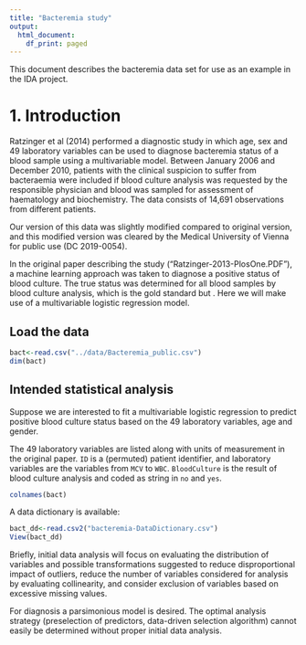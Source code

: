 ```yaml
---
title: "Bacteremia study"
output:
  html_document:
    df_print: paged
---
```


This document describes the bacteremia data set for use as an example in the IDA project. 

# 1. Introduction

Ratzinger et al (2014) performed a diagnostic study in which age, sex and 49 laboratory variables can be used to diagnose bacteremia status  of a blood sample using a multivariable model.  Between January 2006 and December 2010, patients with the clinical suspicion to suffer from bacteraemia were included if blood culture analysis was requested by the responsible physician and blood was sampled for assessment of haematology and biochemistry. The data consists of 14,691 observations from different patients.

Our version of this data was slightly modified compared to original version, and this modified version was cleared by the Medical University of Vienna for public use (DC 2019-0054).

In the original paper describing the study ("Ratzinger-2013-PlosOne.PDF"), a machine learning approach was taken to diagnose a positive status of blood culture. The true status was determined for all blood samples by blood culture analysis, which is the gold standard but . Here we will make use of a multivariable logistic regression model.


## Load the data

```r
bact<-read.csv("../data/Bacteremia_public.csv")
dim(bact)
```

## Intended statistical analysis

Suppose we are interested to fit a multivariable logistic regression to predict positive blood culture status based on the 49 laboratory variables, age and gender.

The 49 laboratory variables  are listed along with units of measurement in the original paper. `ID` is a (permuted) patient identifier, and laboratory variables are the variables from `MCV` to `WBC`. `BloodCulture` is the result of blood culture analysis and coded as string in `no` and `yes`.

```r
colnames(bact)
```

A data dictionary is available:

```r
bact_dd<-read.csv2("bacteremia-DataDictionary.csv")
View(bact_dd)
```



Briefly, initial data analysis will focus on evaluating the distribution of variables and possible transformations suggested to reduce disproportional impact of outliers, reduce the number of variables considered for analysis by evaluating collinearity, and consider exclusion of variables based on excessive missing values.

For diagnosis a parsimonious model is desired. The optimal analysis strategy (preselection of predictors, data-driven selection algorithm) cannot easily be determined without proper initial data analysis. 

